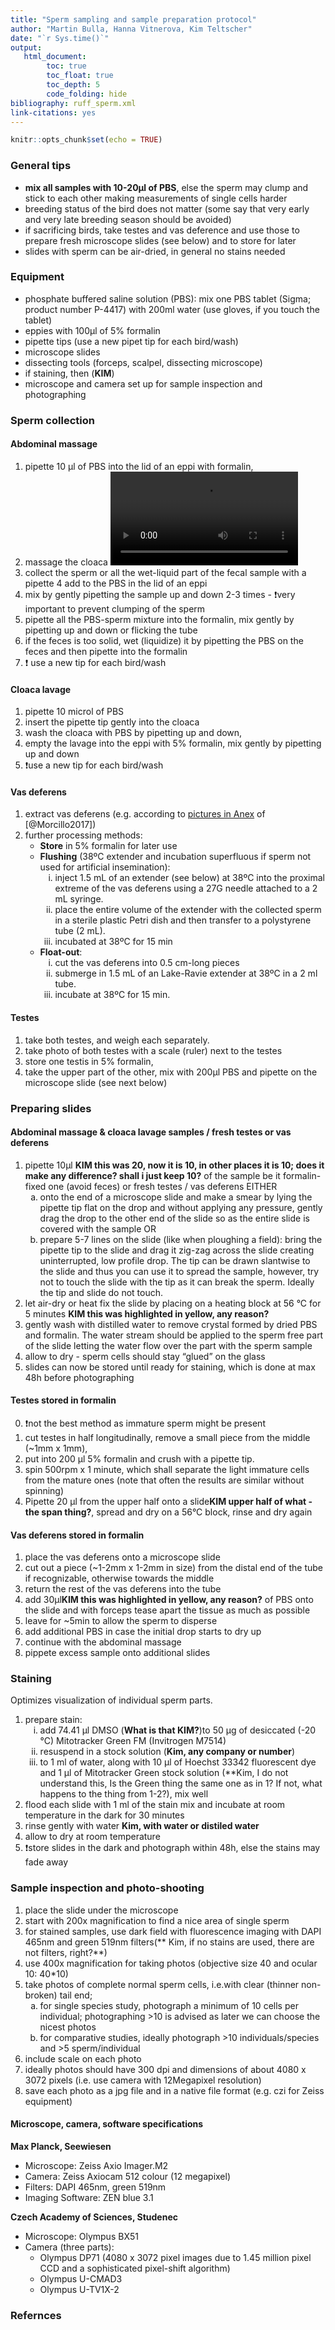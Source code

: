 ```yaml
---
title: "Sperm sampling and sample preparation protocol"  
author: "Martin Bulla, Hanna Vitnerova, Kim Teltscher"  
date: "`r Sys.time()`"
output:
   html_document: 
        toc: true
        toc_float: true
        toc_depth: 5
        code_folding: hide
bibliography: ruff_sperm.xml
link-citations: yes
---
```


```r
knitr::opts_chunk$set(echo = TRUE)
```
### General tips ###  
- **mix all samples with 10-20µl of PBS**, else the sperm may clump and stick to each other making measurements of single cells harder
- breeding status of the bird does not matter (some say that very early and very late breeding season should be avoided)
- if sacrificing birds, take testes and vas deference and use those to prepare fresh microscope slides (see below) and to store for later
- slides with sperm can be air-dried, in general no stains needed

### Equipment ###  
- phosphate buffered saline solution (PBS): mix one PBS tablet (Sigma; product number P-4417) with 200ml water (use gloves, if you touch the tablet)
- eppies with 100µl of 5% formalin 
- pipette tips (use a new pipet tip for each bird/wash)
- microscope slides
- dissecting tools (forceps, scalpel, dissecting microscope)
- if staining, then (**KIM**)
- microscope and camera set up for sample inspection and photographing

### Sperm collection ###
#### Abdominal massage #### 
1.  pipette 10 µl of PBS into the lid of an eppi with formalin, 
2.  massage the cloaca 
<video autosize: true controls>
  <source src="sperm_sampling_shorebirds.mp4" type="video/mp4">
</video>
3.  collect the sperm or all the wet-liquid part of the fecal sample with a pipette
4   add to the PBS in the lid of an eppi
5.  mix by gently pipetting the sample up and down 2-3 times - ❗very important to prevent clumping of the sperm
6.  pipette all the PBS-sperm mixture into the formalin, mix gently by pipetting up and down or flicking the tube
7.  if the feces is too solid, wet (liquidize) it by pipetting the PBS on the feces and then pipette into the formalin
8. ❗  use a new tip for each bird/wash

#### Cloaca lavage ####
1.  pipette 10 microl of PBS
2.  insert the pipette tip gently into the cloaca
3.  wash the cloaca with PBS by pipetting up and down, 
4.  empty the lavage into the eppi with 5% formalin, mix gently by pipetting up and down
5.  ❗use a new tip for each bird/wash

#### Vas deferens #### 
1. extract vas deferens (e.g. according to [pictures in Anex](https://www.dropbox.com/s/ntbem4qdm0ltk9g/vas_deferens_extraction.pdf?dl=0) of [@Morcillo2017])  
2. further processing methods:
    - **Store** in 5% formalin for later use  
    - **Flushing** (38ºC extender and incubation superfluous if sperm not used for artificial insemination):   
        i. inject 1.5 mL of an extender (see below) at 38ºC into the proximal extreme of the vas deferens using a 27G needle attached to a 2 mL syringe. 
        ii. place the entire volume of the extender with the collected sperm in a sterile plastic Petri dish and then transfer to a polystyrene tube (2 mL). 
        iii. incubated at 38ºC for 15 min  
    - **Float-out**:  
        i. cut the vas deferens into 0.5 cm-long pieces 
        ii. submerge in 1.5 mL of an Lake-Ravie extender at 38ºC in a 2 ml tube. 
        iii. incubate at 38ºC for 15 min.

#### Testes #### 
1. take both testes, and weigh each separately. 
2. take photo of both testes with a scale (ruler) next to the testes 
3. store one testis in 5% formalin, 
4. take the upper part of the other, mix with 200µl PBS and pipette on the microscope slide (see next below) 
   

### Preparing slides ###  
#### Abdominal massage & cloaca lavage samples / fresh testes or vas deferens ####  
1.  pipette 10µl **KIM this was 20, now it is 10, in other places it is 10; does it make any difference? shall i just keep 10?** of the sample be it formalin-fixed one (avoid feces) or fresh testes / vas deferens  EITHER
    a. onto the end of a microscope slide and make a smear by lying the pipette tip flat on the drop and without applying any pressure, gently drag the drop to the other end of the slide so as the entire slide is covered with the sample OR
    b. prepare 5-7 lines on the slide (like when ploughing a field):  bring the pipette tip to the slide and drag it zig-zag across the slide creating uninterrupted, low profile drop. The tip can be drawn slantwise to the slide and thus you can use it to spread the sample, however, try not to touch the slide with the tip as it can break the sperm. Ideally the tip and slide do not touch.
3.  let air-dry or heat fix the slide by placing on a heating block at 56 °C for 5 minutes **KIM this was highlighted in yellow, any reason?**
4.  gently wash with distilled water to remove crystal formed by dried PBS and formalin. The water stream should be applied to the sperm free part of the slide letting the water flow over the part with the sperm sample
5.  allow to dry - sperm cells should stay “glued” on the glass
6.  slides can now be stored until ready for staining, which is done at max 48h before photographing

#### Testes stored in formalin#### 
0. ❗not the best method as immature sperm might be present
1.  cut testes in half longitudinally, remove a small piece from the middle (~1mm x 1mm),
2.  put into 200 µl 5% formalin and crush with a pipette tip.
3.  spin 500rpm x 1 minute, which shall separate the light immature cells from the mature ones (note that often the results are similar without spinning)
4.  Pipette 20 µl from the upper half onto a slide**KIM upper half of what - the span thing?**, spread and dry on a 56°C block, rinse and dry again


#### Vas deferens stored in formalin ####
1.  place the vas deferens onto a microscope slide
2.  cut out a piece (~1-2mm x 1-2mm in size) from the distal end of the tube if recognizable, otherwise towards the middle
3.  return the rest of the vas deferens into the tube  
4.  add 30µl**KIM this was highlighted in yellow, any reason?** of PBS onto the slide and with forceps tease apart the tissue as much as possible 
5.  leave for ~5min to allow the sperm to disperse
6.  add additional PBS in case the initial drop starts to dry up
7.  continue with the abdominal massage
3.  pippete excess sample onto additional slides

### Staining ### 
Optimizes visualization of individual sperm parts.

1. prepare stain:
    i. add 74.41 µl DMSO (**What is that KIM?**)to 50 µg of desiccated (-20 °C) Mitotracker Green FM (Invitrogen M7514)
    ii. resuspend in a stock solution (**Kim, any company or number**)
    iii. to 1 ml of water, along with 10 µl of Hoechst 33342 fluorescent dye and 1 µl of Mitotracker Green stock solution (**Kim, I do not understand this, Is the Green thing the same one as in 1? If not, what happens to the thing from 1-2?), mix well
2. flood each slide with 1 ml of the stain mix and incubate at room temperature in the dark for 30 minutes
3. rinse gently with water **Kim, with water or distiled water**
4. allow to dry at room temperature
5. ❗store slides in the dark and photograph within 48h, else the stains may fade away


### Sample inspection and photo-shooting ### 
1.  place the slide under the microscope
2.  start with 200x magnification to find a nice area of single sperm
3.  for stained samples, use dark field with fluorescence imaging with DAPI 465nm and green 519nm filters(** Kim, if no stains are used, there are not filters, right?**)
4.  use 400x magnification for taking photos (objective size 40 and ocular 10: 40*10)
5.  take photos of complete normal sperm cells, i.e.with clear (thinner non-broken) tail end; 
    a.  for single species study, photograph a minimum of 10 cells per individual; photographing >10 is advised as later we can choose the nicest photos
    b.  for comparative studies, ideally photograph >10 individuals/species and >5 sperm/individual
4.  include scale on each photo
5.  ideally photos should have 300 dpi and dimensions of about 4080 x 3072 pixels (i.e. use camera with 12Megapixel resolution)
6.  save each photo as a jpg file and in a native file format (e.g. czi for Zeiss equipment)

#### Microscope, camera, software specifications ####
**Max Planck, Seewiesen**

- Microscope: Zeiss Axio Imager.M2 
- Camera: Zeiss Axiocam 512 colour (12 megapixel)
- Filters: DAPI 465nm, green 519nm
- Imaging Software: ZEN blue 3.1
             
**Czech Academy of Sciences, Studenec**

- Microscope: Olympus BX51
- Camera (three parts): 
  + Olympus DP71 (4080 x 3072 pixel images due to 1.45 million pixel CCD and a sophisticated pixel-shift algorithm)
  + Olympus U-CMAD3
  + Olympus U-TV1X-2

### Refernces ###